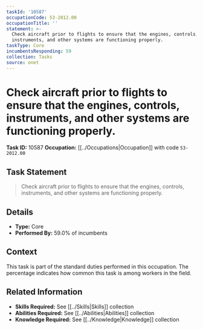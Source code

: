 ```yaml
---
taskId: '10587'
occupationCode: 53-2012.00
occupationTitle: ''
statement: >-
  Check aircraft prior to flights to ensure that the engines, controls,
  instruments, and other systems are functioning properly.
taskType: Core
incumbentsResponding: 59
collection: Tasks
source: onet
---
```

# Check aircraft prior to flights to ensure that the engines, controls, instruments, and other systems are functioning properly.

**Task ID:** 10587
**Occupation:** [[../Occupations|Occupation]] with code `53-2012.00`

## Task Statement

> Check aircraft prior to flights to ensure that the engines, controls, instruments, and other systems are functioning properly.

## Details

- **Type:** Core
- **Performed By:** 59.0% of incumbents

## Context

This task is part of the standard duties performed in this occupation. The percentage indicates how common this task is among workers in the field.

## Related Information

- **Skills Required:** See [[../Skills|Skills]] collection
- **Abilities Required:** See [[../Abilities|Abilities]] collection
- **Knowledge Required:** See [[../Knowledge|Knowledge]] collection
